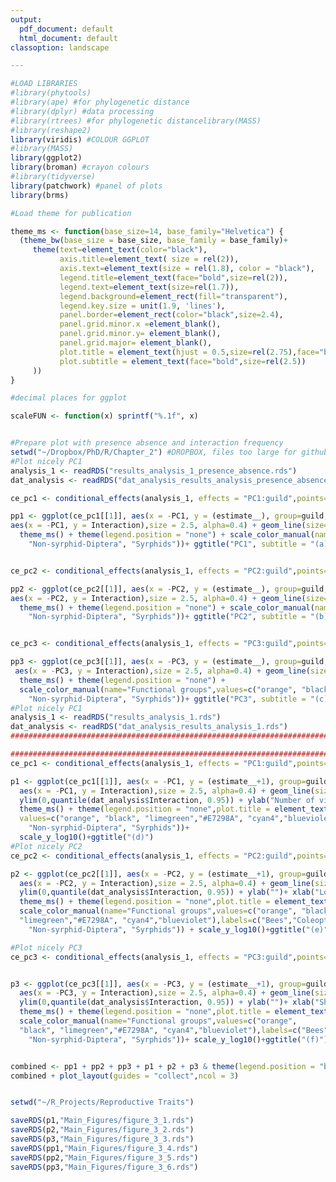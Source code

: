 ```yaml
---
output:
  pdf_document: default
  html_document: default
classoption: landscape

---
```


\pagenumbering{gobble}

```r

#LOAD LIBRARIES 
#library(phytools)
#library(ape) #for phylogenetic distance
#library(dplyr) #data processing
#library(rtrees) #for phylogenetic distancelibrary(MASS)
#library(reshape2)
library(viridis) #COLOUR GGPLOT
#library(MASS)
library(ggplot2)
library(broman) #crayon colours
#library(tidyverse)
library(patchwork) #panel of plots
library(brms)

#Load theme for publication

theme_ms <- function(base_size=14, base_family="Helvetica") {
  (theme_bw(base_size = base_size, base_family = base_family)+
     theme(text=element_text(color="black"),
           axis.title=element_text( size = rel(2)),
           axis.text=element_text(size = rel(1.8), color = "black"),
           legend.title=element_text(face="bold",size=rel(2)),
           legend.text=element_text(size=rel(1.7)),
           legend.background=element_rect(fill="transparent"),
           legend.key.size = unit(1.9, 'lines'),
           panel.border=element_rect(color="black",size=2.4),
           panel.grid.minor.x =element_blank(),
           panel.grid.minor.y= element_blank(),
           panel.grid.major= element_blank(),
           plot.title = element_text(hjust = 0.5,size=rel(2.75),face="bold"),
           plot.subtitle = element_text(face="bold",size=rel(2.5))
     ))
}

#decimal places for ggplot

scaleFUN <- function(x) sprintf("%.1f", x)


#Prepare plot with presence absence and interaction frequency
setwd("~/Dropbox/PhD/R/Chapter_2") #DROPBOX, files too large for github
#Plot nicely PC1
analysis_1 <- readRDS("results_analysis_1_presence_absence.rds")
dat_analysis <- readRDS("dat_analysis_results_analysis_presence_absence.rds")

ce_pc1 <- conditional_effects(analysis_1, effects = "PC1:guild",points=T) 

pp1 <- ggplot(ce_pc1[[1]], aes(x = -PC1, y = (estimate__), group=guild, colour=guild)) + geom_point(data = dat_analysis,
aes(x = -PC1, y = Interaction),size = 2.5, alpha=0.4) + geom_line(size=1.5)  + ylab("Interaction")+ xlab("")+
  theme_ms() + theme(legend.position = "none") + scale_color_manual(name="Functional groups",values=c("orange", "black", "limegreen","#E7298A", "cyan4","blueviolet"),labels=c("Bees","Coleoptera", "Lepidoptera", "Non-bee-Hymenoptera",
    "Non-syrphid-Diptera", "Syrphids"))+ ggtitle("PC1", subtitle = "(a)")+scale_y_continuous(breaks = c(0,  1), labels=c("No", "Yes"))


ce_pc2 <- conditional_effects(analysis_1, effects = "PC2:guild",points=T) 

pp2 <- ggplot(ce_pc2[[1]], aes(x = -PC2, y = (estimate__), group=guild, colour=guild)) + geom_point(data = dat_analysis,
aes(x = -PC2, y = Interaction),size = 2.5, alpha=0.4) + geom_line(size=1.5)  + ylab("")+ xlab("")+
  theme_ms() + theme(legend.position = "none") + scale_color_manual(name="Functional groups",values=c("orange", "black", "limegreen","#E7298A", "cyan4","blueviolet"),labels=c("Bees","Coleoptera", "Lepidoptera", "Non-bee-Hymenoptera",
    "Non-syrphid-Diptera", "Syrphids"))+ ggtitle("PC2", subtitle = "(b)") + scale_y_continuous(breaks = c(0,  1), labels=c("No", "Yes"))


ce_pc3 <- conditional_effects(analysis_1, effects = "PC3:guild",points=T) 

pp3 <- ggplot(ce_pc3[[1]], aes(x = -PC3, y = (estimate__), group=guild, colour=guild)) + geom_point(data = dat_analysis,
 aes(x = -PC3, y = Interaction),size = 2.5, alpha=0.4) + geom_line(size=1.5)  + ylab("")+ xlab("")+
  theme_ms() + theme(legend.position = "none") + 
  scale_color_manual(name="Functional groups",values=c("orange", "black", "limegreen","#E7298A", "cyan4","blueviolet"),labels=c("Bees","Coleoptera", "Lepidoptera", "Non-bee-Hymenoptera",
    "Non-syrphid-Diptera", "Syrphids"))+ ggtitle("PC3", subtitle = "(c)")+ scale_y_continuous(breaks = c(0,  1), labels=c("No", "Yes"))
#Plot nicely PC1
analysis_1 <- readRDS("results_analysis_1.rds")
dat_analysis <- readRDS("dat_analysis_results_analysis_1.rds")
########################################################################################################################

########################################################################################################################
ce_pc1 <- conditional_effects(analysis_1, effects = "PC1:guild",points=T) 

p1 <- ggplot(ce_pc1[[1]], aes(x = -PC1, y = (estimate__+1), group=guild, colour=guild)) + geom_point(data = dat_analysis,
  aes(x = -PC1, y = Interaction),size = 2.5, alpha=0.4) + geom_line(size=1.5) + 
  ylim(0,quantile(dat_analysis$Interaction, 0.95)) + ylab("Number of visits")+  xlab("High flower N.    Low flower N.\nSmall flowers    Large flowers")+
  theme_ms() + theme(legend.position = "none",plot.title = element_text(size=rel(2.5),hjust = 0,face="bold")) + scale_color_manual(name="Functional groups",
  values=c("orange", "black", "limegreen","#E7298A", "cyan4","blueviolet"),labels=c("Bees","Coleoptera", "Lepidoptera", "Non-bee-Hymenoptera",
    "Non-syrphid-Diptera", "Syrphids"))+
  scale_y_log10()+ggtitle("(d)")
#Plot nicely PC2
ce_pc2 <- conditional_effects(analysis_1, effects = "PC2:guild",points=T) 

p2 <- ggplot(ce_pc2[[1]], aes(x = -PC2, y = (estimate__+1), group=guild, colour=guild)) + geom_point(data = dat_analysis,
  aes(x = -PC2, y = Interaction),size = 2.5, alpha=0.4) + geom_line(size=1.5) + 
  ylim(0,quantile(dat_analysis$Interaction, 0.95)) + ylab("")+ xlab("Low poll. depend.   High poll. depend.")+
  theme_ms() + theme(legend.position = "none",plot.title = element_text(size=rel(2.5),hjust = 0,face="bold")) + 
  scale_color_manual(name="Functional groups",values=c("orange", "black", 
  "limegreen","#E7298A", "cyan4","blueviolet"),labels=c("Bees","Coleoptera", "Lepidoptera", "Non-bee-Hymenoptera",
    "Non-syrphid-Diptera", "Syrphids")) + scale_y_log10()+ggtitle("(e)")

#Plot nicely PC3
ce_pc3 <- conditional_effects(analysis_1, effects = "PC3:guild",points=T)


p3 <- ggplot(ce_pc3[[1]], aes(x = -PC3, y = (estimate__+1), group=guild, colour=guild)) + geom_point(data = dat_analysis,
  aes(x = -PC3, y = Interaction),size = 2.5, alpha=0.4) + geom_line(size=1.5) + 
  ylim(0,quantile(dat_analysis$Interaction, 0.95)) + ylab("")+ xlab("Short styles      Long styles\n High poll. depend.   Low poll. depend.")+
  theme_ms() + theme(legend.position = "none",plot.title = element_text(size=rel(2.5),hjust = 0,face="bold"))+ 
  scale_color_manual(name="Functional groups",values=c("orange", 
  "black", "limegreen","#E7298A", "cyan4","blueviolet"),labels=c("Bees","Coleoptera", "Lepidoptera", "Non-bee-Hymenoptera",
    "Non-syrphid-Diptera", "Syrphids"))+ scale_y_log10()+ggtitle("(f)")


combined <- pp1 + pp2 + pp3 + p1 + p2 + p3 & theme(legend.position = "bottom")
combined + plot_layout(guides = "collect",ncol = 3)


setwd("~/R_Projects/Reproductive Traits")

saveRDS(p1,"Main_Figures/figure_3_1.rds")
saveRDS(p2,"Main_Figures/figure_3_2.rds")
saveRDS(p3,"Main_Figures/figure_3_3.rds")
saveRDS(pp1,"Main_Figures/figure_3_4.rds")
saveRDS(pp2,"Main_Figures/figure_3_5.rds")
saveRDS(pp3,"Main_Figures/figure_3_6.rds")

```

